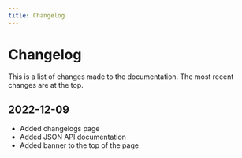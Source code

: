 ```yaml
---
title: Changelog
---
```


# Changelog
This is a list of changes made to the documentation. The most recent changes are at the top.

## 2022-12-09
* Added changelogs page
* Added JSON API documentation
* Added banner to the top of the page